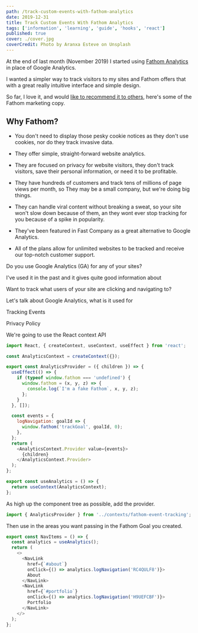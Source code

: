 ```yaml
---
path: /track-custom-events-with-fathom-analytics
date: 2019-12-31
title: Track Custom Events With Fathom Analytics
tags: ['information', 'learning', 'guide', 'hooks', 'react']
published: true
cover: ./cover.jpg
coverCredit: Photo by Aranxa Esteve on Unsplash
---
```


At the end of last month (November 2019) I started using [Fathom
Analytics] in place of Google Analytics.

I wanted a simpler way to track visitors to my sites and Fathom offers
that with a great really intuitive interface and simple design.

So far, I love it, and would [like to recommend it to others], here's
some of the Fathom marketing copy.

## Why Fathom?

- You don't need to display those pesky cookie notices as they don't
  use cookies, nor do they track invasive data.

- They offer simple, straight-forward website analytics.

- They are focused on privacy for website visitors, they don't track
  visitors, save their personal information, or need it to be
  profitable.

- They have hundreds of customers and track tens of millions of page
  views per month, so They may be a small company, but we're doing big
  things.

- They can handle viral content without breaking a sweat, so your site
  won't slow down because of them, an they wont ever stop tracking for
  you because of a spike in popularity.

- They've been featured in Fast Company as a great alternative to
  Google Analytics.

- All of the plans allow for unlimited websites to be tracked and
  receive our top-notch customer support.

Do you use Google Analytics (GA) for any of your sites?

I've used it in the past and it gives quite good information about

Want to track what users of your site are clicking and navigating to?

Let's talk about Google Analytics, what is it used for

Tracking Events

Privacy Policy

We're going to use the React context API

```js
import React, { createContext, useContext, useEffect } from 'react';

const AnalyticsContext = createContext({});

export const AnalyticsProvider = ({ children }) => {
  useEffect(() => {
    if (typeof window.fathom === 'undefined') {
      window.fathom = (x, y, z) => {
        console.log(`I'm a fake Fathom`, x, y, z);
      };
    }
  }, []);

  const events = {
    logNavigation: goalId => {
      window.fathom('trackGoal', goalId, 0);
    },
  };
  return (
    <AnalyticsContext.Provider value={events}>
      {children}
    </AnalyticsContext.Provider>
  );
};

export const useAnalytics = () => {
  return useContext(AnalyticsContext);
};
```

As high up the component tree as possible, add the provider.

```js
import { AnalyticsProvider } from '../contexts/fathom-event-tracking';
```

Then use in the areas you want passing in the Fathom Goal you created.

```js
export const NavItems = () => {
  const analytics = useAnalytics();
  return (
    <>
      <NavLink
        href={`#about`}
        onClick={() => analytics.logNavigation('RC4QULF8')}>
        About
      </NavLink>
      <NavLink
        href={`#portfolio`}
        onClick={() => analytics.logNavigation('H9UEFCBF')}>
        Portfolio
      </NavLink>
    </>
  );
};
```

<!-- Links -->

[fathom analytics]: https://usefathom.com/
[for a $10 discount on your first invoice]:
  https://usefathom.com/ref/HG492L
[like to recommend it to others]: https://usefathom.com/ref/HG492L

